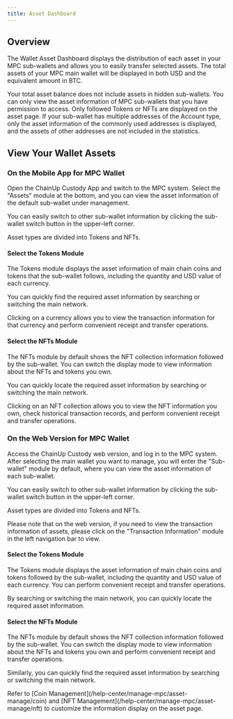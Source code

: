 ```yaml
---
title: Asset Dashboard
---
```

##  Overview
The Wallet Asset Dashboard displays the distribution of each asset in your MPC sub-wallets and allows you to easily transfer selected assets. The total assets of your MPC main wallet will be displayed in both USD and the equivalent amount in BTC.

<Tip>
Your total asset balance does not include assets in hidden sub-wallets.
You can only view the asset information of MPC sub-wallets that you have permission to access.
Only followed Tokens or NFTs are displayed on the asset page.
If your sub-wallet has multiple addresses of the Account type, only the asset information of the commonly used addresses is displayed, and the assets of other addresses are not included in the statistics.
</Tip>

##  View Your Wallet Assets

### **On the Mobile App for MPC Wallet**

Open the ChainUp Custody App and switch to the MPC system. Select the "Assets" module at the bottom, and you can view the asset information of the default sub-wallet under management.

You can easily switch to other sub-wallet information by clicking the sub-wallet switch button in the upper-left corner.

Asset types are divided into Tokens and NFTs.

#### Select the Tokens Module
The Tokens module displays the asset information of main chain coins and tokens that the sub-wallet follows, including the quantity and USD value of each currency.

You can quickly find the required asset information by searching or switching the main network.

Clicking on a currency allows you to view the transaction information for that currency and perform convenient receipt and transfer operations.

#### Select the NFTs Module
The NFTs module by default shows the NFT collection information followed by the sub-wallet. You can switch the display mode to view information about the NFTs and tokens you own.

You can quickly locate the required asset information by searching or switching the main network.

Clicking on an NFT collection allows you to view the NFT information you own, check historical transaction records, and perform convenient receipt and transfer operations.

### **On the Web Version for MPC Wallet**

Access the ChainUp Custody web version, and log in to the MPC system. After selecting the main wallet you want to manage, you will enter the "Sub-wallet" module by default, where you can view the asset information of each sub-wallet.

You can easily switch to other sub-wallet information by clicking the sub-wallet switch button in the upper-left corner.

Asset types are divided into Tokens and NFTs.

<Tip>
Please note that on the web version, if you need to view the transaction information of assets, please click on the "Transaction Information" module in the left navigation bar to view.
</Tip>

#### Select the Tokens Module
The Tokens module displays the asset information of main chain coins and tokens followed by the sub-wallet, including the quantity and USD value of each currency. You can perform convenient receipt and transfer operations.

By searching or switching the main network, you can quickly locate the required asset information.

#### Select the NFTs Module
The NFTs module by default shows the NFT collection information followed by the sub-wallet. You can switch the display mode to view information about the NFTs and tokens you own and perform convenient receipt and transfer operations.

Similarly, you can quickly find the required asset information by searching or switching the main network.

<Tip>
Refer to [Coin Management](/help-center/manage-mpc/asset-manage/coin) and [NFT Management](/help-center/manage-mpc/asset-manage/nft) to customize the information display on the asset page.
</Tip>
